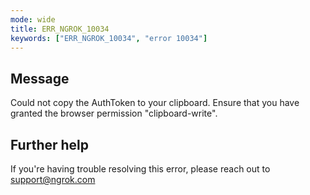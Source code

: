 ```yaml
---
mode: wide
title: ERR_NGROK_10034
keywords: ["ERR_NGROK_10034", "error 10034"]
---
```


## Message

Could not copy the AuthToken to your clipboard. Ensure that you have granted the browser permission "clipboard-write".

## Further help

If you're having trouble resolving this error, please reach out to [support@ngrok.com](mailto:support@ngrok.com?subject=Help%20with%20ERR_NGROK_10034)
